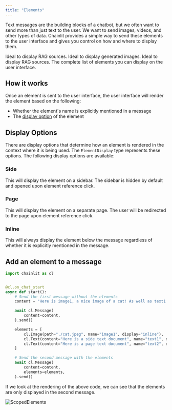 ```yaml
---
title: "Elements"
---
```


Text messages are the building blocks of a chatbot, but we often want to send more than just text to the user. We want to send images, videos, and other types of data. Chainlit provides a simple way to send these elements to the user interface and gives you control on how and where to display them.

<CardGroup cols={2}>
  <Card
    title="Text Element"
    icon="text"
    color="#ea5a0c"
    href="/api-reference/elements/text"
  >
    Ideal to display RAG sources.
  </Card>
  <Card
    title="Image Element"
    icon="image"
    color="#0285c7"
    href="/api-reference/elements/image"
  >
    Ideal to display generated images.
  </Card>
  <Card
    title="PDF Element"
    icon="file-pdf"
    color="#16a34a"
    href="/api-reference/elements/pdf"
  >
    Ideal to display RAG sources.
  </Card>
  <Card
    title="More Elements"
    icon="wind"
    color="#dc2626"
    href="/api-reference/elements"
  >
    The complete list of elements you can display on the user interface.
  </Card>
</CardGroup>

## How it works

Once an element is sent to the user interface, the user interface will render the element based on the following:

- Whether the element's name is explicitly mentioned in a message
- The [display option](#display-options) of the element

## Display Options

There are display options that determine how an element is rendered in the context where it is being used. The `ElementDisplay` type represents these options. The following display options are available:

### Side

This will display the element on a sidebar. The sidebar is hidden by default and opened upon element reference click.

### Page

This will display the element on a separate page. The user will be redirected to the page upon element reference click.

### Inline

This will always display the element below the message regardless of whether it is explicitly mentioned in the message.

## Add an element to a message

```python Code Example
import chainlit as cl


@cl.on_chat_start
async def start():
    # Send the first message without the elements
    content = "Here is image1, a nice image of a cat! As well as text1 and text2!"

    await cl.Message(
        content=content,
    ).send()

    elements = [
        cl.Image(path="./cat.jpeg", name="image1", display="inline"),
        cl.Text(content="Here is a side text document", name="text1", display="side"),
        cl.Text(content="Here is a page text document", name="text2", display="page"),
    ]

    # Send the second message with the elements
    await cl.Message(
        content=content,
        elements=elements,
    ).send()
```

If we look at the rendering of the above code, we can see that the elements are only displayed in the second message.

![ScopedElements](/images/scoped-elements.png)
